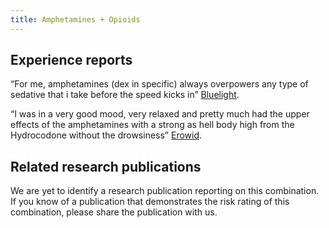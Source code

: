 ---
title: Amphetamines + Opioids
---
## Experience reports

“For me, amphetamines (dex in specific) always overpowers any type of sedative that i take before the speed kicks in” [Bluelight](https://bluelight.org/xf/threads/opiate-amphetamine-interaction.478612/).

“I was in a very good mood, very relaxed and pretty much had the upper effects of the amphetamines with a strong as hell body high from the Hydrocodone without the drowsiness” [Erowid](https://erowid.org/experiences/exp.php?ID=40952).

## Related research publications

We are yet to identify a research publication reporting on this combination. If you know of a publication that demonstrates the risk rating of this combination, please share the publication with us.
